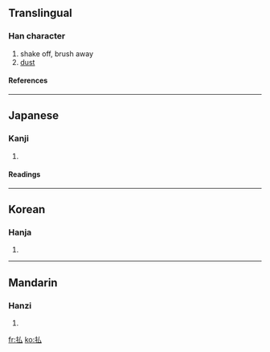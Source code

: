 {{see|拂}}

==Translingual==
===Han character===
{{Han char|rn=64|rad=手|as=02|sn=5|four=|canj=手戈 (QI), XX手戈 (XXQI)|ids=⿰[[扌]][[厶]]}}
# shake off, brush away
# [[dust]]
====References====
{{Han ref|kx=0417.131|dkj=11784|dj=0764.040|hdz=31828.020|uh=6255|ud=25173}}
----

==Japanese==
===Kanji===
{{ja-kanji|grade=c|rs=手02}}
# {{defn|Japanese}} 
====Readings====
{{ja-readings|on=[[ふつ]] (futsu), [[ほつ]] (hotsu)|kun=[[はらう]] (harau), [[はらい]] (harai)}}
----
==Korean==
===Hanja===
{{ko-hanja|hangeul=[[불]], [[필]]|eumhun=|rv=bul, pil|mr=pul, p'il|y=pul, phil}}
# {{defn|Korean}}
----
==Mandarin==
===Hanzi===
{{cmn-hanzi|pin=[[fú]] ([[fu2]]), [[gāng]] ([[gang1]])|wg=fu<sup>2</sup>, kang<sup>1</sup>}}
# {{defn|Mandarin}}

[[fr:払]]
[[ko:払]]